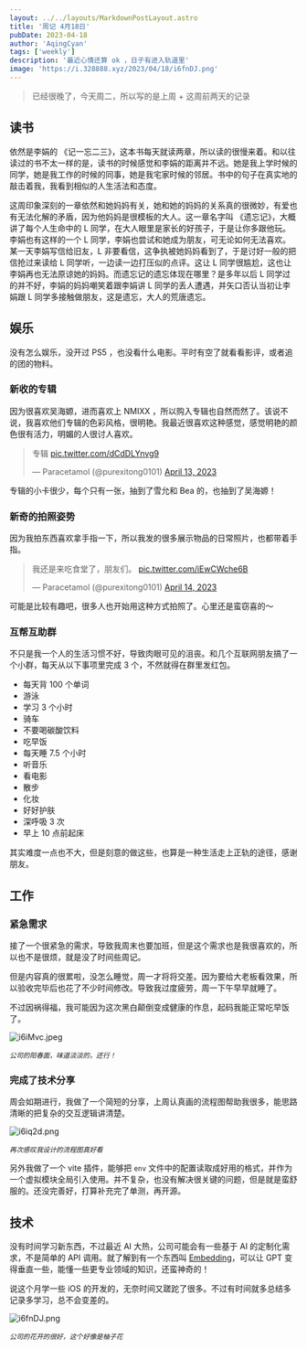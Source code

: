 ```yaml
---
layout: ../../layouts/MarkdownPostLayout.astro
title: '周记 4月18日'
pubDate: 2023-04-18
author: 'AqingCyan'
tags: ['weekly']
description: '最近心情还算 ok ，日子有进入轨道里'
image: 'https://i.328888.xyz/2023/04/18/i6fnDJ.png'
---
```


> 已经很晚了，今天周二，所以写的是上周 + 这周前两天的记录

## 读书

依然是李娟的 《记一忘二三》，这本书每天就读两章，所以读的很慢来着。和以往读过的书不太一样的是，读书的时候感觉和李娟的距离并不远。她是我上学时候的同学，她是我工作的时候的同事，她是我宅家时候的邻居。书中的句子在真实地的敲击着我，我看到相似的人生活法和态度。

这周印象深刻的一章依然和她妈妈有关，她和她的妈妈的关系真的很微妙，有爱也有无法化解的矛盾，因为他妈妈是很模板的大人。这一章名字叫 《遗忘记》，大概讲了每个人生命中的 L 同学，在大人眼里是家长的好孩子，于是让你多跟他玩。李娟也有这样的一个 L 同学，李娟也尝试和她成为朋友，可无论如何无法喜欢。某一天李娟写信给旧友，L 非要看信，这争执被她妈妈看到了，于是讨好一般的把信抢过来读给 L 同学听，一边读一边打压似的点评。这让 L 同学很尴尬，这也让李娟再也无法原谅她的妈妈。而遗忘记的遗忘体现在哪里？是多年以后 L 同学过的并不好，李娟的妈妈嘲笑着跟李娟讲 L 同学的丢人遭遇，并矢口否认当初让李娟跟 L 同学多接触做朋友，这是遗忘，大人的荒唐遗忘。

## 娱乐

没有怎么娱乐，没开过 PS5 ，也没看什么电影。平时有空了就看看影评，或者追的团的物料。

### 新收的专辑

因为很喜欢吴海嫄，进而喜欢上 NMIXX ，所以购入专辑也自然而然了。该说不说，我喜欢他们专辑的色彩风格，很明艳。我最近很喜欢这种感觉，感觉明艳的颜色很有活力，明媚的人很讨人喜欢。

<blockquote class="twitter-tweet">
  <p lang="zh" dir="ltr">
    专辑 <a href="https://t.co/dCdDLYnvg9">pic.twitter.com/dCdDLYnvg9</a>
  </p>
  &mdash; Paracetamol (@purexitong0101) <a href="https://twitter.com/purexitong0101/status/1646556728329396226?ref_src=twsrc%5Etfw">April 13, 2023</a>
</blockquote>

专辑的小卡很少，每个只有一张，抽到了雪允和 Bea 的，也抽到了吴海嫄！

### 新奇的拍照姿势

因为我拍东西喜欢拿手指一下，所以我发的很多展示物品的日常照片，也都带着手指。

<blockquote class="twitter-tweet">
  <p lang="zh" dir="ltr">
    我还是来吃食堂了，朋友们。 <a href="https://t.co/iEwCWche6B">pic.twitter.com/iEwCWche6B</a>
  </p>
  &mdash; Paracetamol (@purexitong0101) <a href="https://twitter.com/purexitong0101/status/1646831746472615936?ref_src=twsrc%5Etfw">April 14, 2023</a>
</blockquote>

可能是比较有趣吧，很多人也开始用这种方式拍照了。心里还是蛮窃喜的～

### 互帮互助群

不只是我一个人的生活习惯不好，导致肉眼可见的沮丧。和几个互联网朋友搞了一个小群，每天从以下事项里完成 3 个，不然就得在群里发红包。

- 每天背 100 个单词
- 游泳
- 学习 3 个小时
- 骑车
- 不要喝碳酸饮料
- 吃早饭
- 每天睡 7.5 个小时
- 听音乐
- 看电影
- 散步
- 化妆
- 好好护肤
- 深呼吸 3 次
- 早上 10 点前起床

其实难度一点也不大，但是刻意的做这些，也算是一种生活走上正轨的途径，感谢朋友。

## 工作

### 紧急需求

接了一个很紧急的需求，导致我周末也要加班，但是这个需求也是我很喜欢的，所以也不是很烦，就是没了时间些周记。

但是内容真的很累啦，没怎么睡觉，周一才将将交差。因为要给大老板看效果，所以验收完毕后也花了不少时间修改。导致我过度疲劳，周一下午早早就睡了。

不过因祸得福，我可能因为这次黑白颠倒变成健康的作息，起码我能正常吃早饭了。

![i6iMvc.jpeg](https://i.328888.xyz/2023/04/18/i6iMvc.jpeg)

<sup>_公司的阳春面，味道淡淡的，还行！_</sup>

### 完成了技术分享

周会如期进行，我做了一个简短的分享，上周认真画的流程图帮助我很多，能思路清晰的把复杂的交互逻辑讲清楚。

![i6iq2d.png](https://i.328888.xyz/2023/04/18/i6iq2d.png)

<sup>_再次感叹我设计的流程图真好看_</sup>

另外我做了一个 vite 插件，能够把 `env` 文件中的配置读取成好用的格式，并作为一个虚拟模块全局引入使用。并不复杂，也没有解决很关键的问题，但是就是蛮舒服的。还没完善好，打算补充完了单测，再开源。

## 技术

没有时间学习新东西，不过最近 AI 大热，公司可能会有一些基于 AI 的定制化需求，不是简单的 API 调用。就了解到有一个东西叫 [Embedding](https://en.wikipedia.org/wiki/Embedding)，可以让 GPT 变得垂直一些，能懂一些更专业领域的知识，还蛮神奇的！

说这个月学一些 iOS 的开发的，无奈时间又蹉跎了很多。不过有时间就多总结多记录多学习，总不会变差的。

![i6fnDJ.png](https://i.328888.xyz/2023/04/18/i6fnDJ.png)

<sup>_公司的花开的很好，这个好像是柚子花_</sup>
